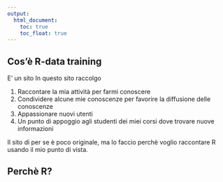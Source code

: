 ```yaml
---
output:
  html_document: 
    toc: true
    toc_float: true
---
```


## Cos'è R-data training

<link rel="stylesheet" href="styles.css" type="text/css">

E' un sito
In questo sito raccolgo

1. Raccontare la mia attività per farmi conoscere
2. Condividere alcune mie conoscenze per favorire la diffusione delle conoscenze
3. Appassionare nuovi utenti
4. Un punto di appoggio agli studenti dei miei corsi dove trovare nuove informazioni

Il sito di per se è poco originale, ma lo faccio perchè voglio raccontare R usando il mio punto di vista.

## Perchè R?

